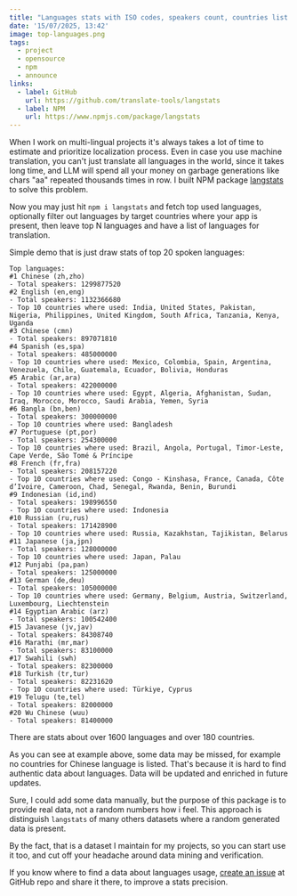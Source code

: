 ```yaml
---
title: "Languages stats with ISO codes, speakers count, countries list and its population "
date: '15/07/2025, 13:42'
image: top-languages.png
tags:
  - project
  - opensource
  - npm
  - announce
links:
  - label: GitHub
    url: https://github.com/translate-tools/langstats
  - label: NPM
    url: https://www.npmjs.com/package/langstats
---
```


When I work on multi-lingual projects it's always takes a lot of time to estimate and prioritize localization process. Even in case you use machine translation, you can't just translate all languages in the world, since it takes long time, and LLM will spend all your money on garbage generations like chars "aa" repeated thousands times in row. I built NPM package [langstats](https://github.com/translate-tools/langstats) to solve this problem.

Now you may just hit `npm i langstats` and fetch top used languages, optionally filter out languages by target countries where your app is present, then leave top N languages and have a list of languages for translation.

Simple demo that is just draw stats of top 20 spoken languages:

```
Top languages:
#1 Chinese (zh,zho)
- Total speakers: 1299877520
#2 English (en,eng)
- Total speakers: 1132366680
- Top 10 countries where used: India, United States, Pakistan, Nigeria, Philippines, United Kingdom, South Africa, Tanzania, Kenya, Uganda
#3 Chinese (cmn)
- Total speakers: 897071810
#4 Spanish (es,spa)
- Total speakers: 485000000
- Top 10 countries where used: Mexico, Colombia, Spain, Argentina, Venezuela, Chile, Guatemala, Ecuador, Bolivia, Honduras
#5 Arabic (ar,ara)
- Total speakers: 422000000
- Top 10 countries where used: Egypt, Algeria, Afghanistan, Sudan, Iraq, Morocco, Morocco, Saudi Arabia, Yemen, Syria
#6 Bangla (bn,ben)
- Total speakers: 300000000
- Top 10 countries where used: Bangladesh
#7 Portuguese (pt,por)
- Total speakers: 254300000
- Top 10 countries where used: Brazil, Angola, Portugal, Timor-Leste, Cape Verde, São Tomé & Príncipe
#8 French (fr,fra)
- Total speakers: 208157220
- Top 10 countries where used: Congo - Kinshasa, France, Canada, Côte d’Ivoire, Cameroon, Chad, Senegal, Rwanda, Benin, Burundi
#9 Indonesian (id,ind)
- Total speakers: 198996550
- Top 10 countries where used: Indonesia
#10 Russian (ru,rus)
- Total speakers: 171428900
- Top 10 countries where used: Russia, Kazakhstan, Tajikistan, Belarus
#11 Japanese (ja,jpn)
- Total speakers: 128000000
- Top 10 countries where used: Japan, Palau
#12 Punjabi (pa,pan)
- Total speakers: 125000000
#13 German (de,deu)
- Total speakers: 105000000
- Top 10 countries where used: Germany, Belgium, Austria, Switzerland, Luxembourg, Liechtenstein
#14 Egyptian Arabic (arz)
- Total speakers: 100542400
#15 Javanese (jv,jav)
- Total speakers: 84308740
#16 Marathi (mr,mar)
- Total speakers: 83100000
#17 Swahili (swh)
- Total speakers: 82300000
#18 Turkish (tr,tur)
- Total speakers: 82231620
- Top 10 countries where used: Türkiye, Cyprus
#19 Telugu (te,tel)
- Total speakers: 82000000
#20 Wu Chinese (wuu)
- Total speakers: 81400000
```

There are stats about over 1600 languages and over 180 countries.

As you can see at example above, some data may be missed, for example no countries for Chinese language is listed. That's because it is hard to find authentic data about languages. Data will be updated and enriched in future updates.

Sure, I could add some data manually, but the purpose of this package is to provide real data, not a random numbers how i feel. This approach is distinguish `langstats` of many others datasets where a random generated data is present.

By the fact, that is a dataset I maintain for my projects, so you can start use it too, and cut off your headache around data mining and verification.

If you know where to find a data about languages usage, [create an issue](https://github.com/translate-tools/langstats) at GitHub repo and share it there, to improve a stats precision.